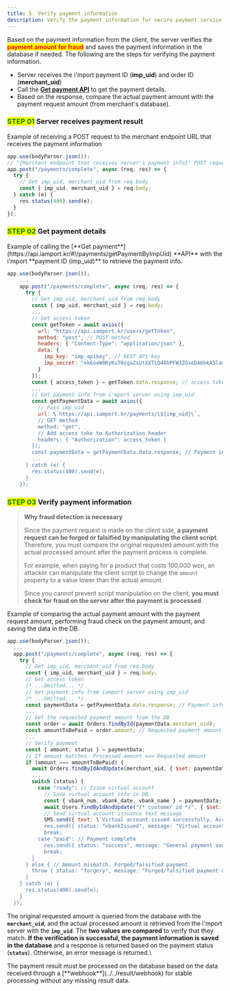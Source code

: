 ```yaml
---
title: 5. Verify payment information
description: Verify the payment information for secure payment service implementation.
---
```




Based on the payment information from the client, the server verifies the <mark style="color:red;">**payment amount for fraud**</mark> and saves the payment information in the database if needed. The following are the steps for verifying the payment information.

- Server receives the i'mport payment ID (**imp_uid**) and order ID (**merchant_uid**)
- Call the [**Get payment API**](https://api.iamport.kr/#!/payments/getPaymentByImpUid) to get the payment details.
- Based on the response, compare the actual payment amount with the payment request amount (from merchant's database).

### <mark style="color:green;">**STEP 01**</mark> Server receives payment result

<Tabs>
<Tab title="Node.js">
Example of receiving a POST request to the merchant endpoint URL that receives the payment information

```javascript title="server-side"
app.use(bodyParser.json());
// "{Merchant endpoint that receives server's payment info}" POST request receiver
app.post("/payments/complete", async (req, res) => {
  try {
    // Get imp_uid, merchant_uid from req.body
    const { imp_uid, merchant_uid } = req.body;
  } catch (e) {
    res.status(400).send(e);
  }
});
```

</Tab>
</Tabs>

### <mark style="color:green;">**STEP 02**</mark> Get payment details

<Tabs>
<Tab title="Node.js">
Example of calling the [**Get payment**](https://api.iamport.kr/#!/payments/getPaymentByImpUid) **API** with the i'mport **payment ID (imp_uid)** to retrieve the payment info.

```javascript title="server-side"
app.use(bodyParser.json());
    ...
    app.post("/payments/complete", async (req, res) => {
      try {
        // Get imp_uid, merchant_uid from req.body
        const { imp_uid, merchant_uid } = req.body;
        ...
        // Get access token
        const getToken = await axios({
          url: "https://api.iamport.kr/users/getToken",
          method: "post", // POST method
          headers: { "Content-Type": "application/json" },
          data: {
            imp_key: "imp_apikey", // REST API key
            imp_secret: "ekKoeW8RyKuT0zgaZsUtXXTLQ4AhPFW3ZGseDA6bkA5lamv9OqDMnxyeB9wqOsuO9W3Mx9YSJ4dTqJ3f" // REST API Secret
          }
        });
        const { access_token } = getToken.data.response; // access token
        ...
        // Get payment info from i'mport server using imp_uid
        const getPaymentData = await axios({
          // Pass imp_uid
          url: \`https://api.iamport.kr/payments/\${imp_uid}\`,
          // GET method
          method: "get",
          // Add access toke to Authorization header
          headers: { "Authorization": access_token }
        });
        const paymentData = getPaymentData.data.response; // Payment info
        ...
      } catch (e) {
        res.status(400).send(e);
      }
    });
```

</Tab>
</Tabs>

### <mark style="color:green;">**STEP 03**</mark> Verify payment information

> **Why fraud detection is necessary**
>
> Since the payment request is made on the client side, **a payment request can be forged or falsified by manipulating the client script**. Therefore, you must compare the original requested amount with the actual processed amount after the payment process is complete.
>
> For example, when paying for a product that costs 100,000 won, an attacker can manipulate the client script to change the `amount` property to a value lower than the actual amount.
>
> Since you cannot prevent script manipulation on the client, **you must check for fraud on the server after the payment is processed**.

<Tabs>
<Tab title="Node.js">
Example of comparing the actual payment amount with the payment request amount, performing fraud check on the payment amount, and saving the data in the DB.

```javascript title="server-side"
app.use(bodyParser.json());
  ...
  app.post("/payments/complete", async (req, res) => {
    try {
      // Get imp_uid, merchant_uid from req.body
      const { imp_uid, merchant_uid } = req.body;
      // Get access token
      /* ...Omitted... */
      // Get payment info from iamport server using imp_uid
      /* ...Omitted... */
      const paymentData = getPaymentData.data.response; // Payment info
      ...
      // Get the requested payment amount from the DB
      const order = await Orders.findById(paymentData.merchant_uid);
      const amountToBePaid = order.amount; // Requested payment amount
      ...
      // Verify payment
      const { amount, status } = paymentData;
      // If amount matches. Processed amount === Requested amount
      if (amount === amountToBePaid) {
        await Orders.findByIdAndUpdate(merchant_uid, { $set: paymentData }); // Save payment info to DB
        ...
        switch (status) {
          case "ready": // Issue virtual account
            // Save virtual account info in DB
            const { vbank_num, vbank_date, vbank_name } = paymentData;
            await Users.findByIdAndUpdate("/* customer id */", { $set: { vbank_num, vbank_date, vbank_name }});
            // Send virtual account issuance text message
            SMS.send({ text: \`Virtual account issued successfully. Account info \${vbank_num} \${vbank_date} \${vbank_name}\`});
            res.send({ status: "vbankIssued", message: "Virtual account issued successfully" });
            break;
          case "paid": // Payment complete
            res.send({ status: "success", message: "General payment successful" });
            break;
        }
      } else { // Amount mismatch. Forged/falsified payment.
        throw { status: "forgery", message: "Forged/falsified payment attempted" };
      }
    } catch (e) {
      res.status(400).send(e);
    }
  });
```

</Tab>
</Tabs>

The original requested amount is queried from the database with the **`merchant_uid`**, and the actual processed amount is retrieved from the i'mport server with the **`imp_uid`**. The **two values ​​are compared** to verify that they match. **If the verification is successful, the payment information is saved in the database** and a response is returned based on the payment status (**`status`**). Otherwise, an error message is returned.\

<Hint style="danger">
The payment result must be processed on the database based on the data received through a [**webhook**](../../result/webhook) for stable processing without any missing result data.

</Hint>
